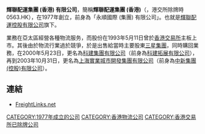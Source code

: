 '''輝聯配運集團 (香港) 有限公司'''，簡稱'''輝聯配運集團 (香港) '''（'''{{lang-en|FREIGHT LINKS EXPRESS HOLDINGS (HONG KONG) LIMITED}}'''，港交所除牌時0563.HK），在1977年創立，前身為「永順國際 (集團) 有限公司」。也就是[[輝聯配運控股有限公司|輝聯配運控股有限公司]]旗下。

業務在亞太區經營各種物流服务，而股份在1993年5月11日曾於[[香港交易所|香港交易所]]主板上市。其後由於物流行業過於競爭，於是出售給當時主要股東[[三星集團|三星集團]]，同時購回業務，在2000年5月23日，更名為[[科建集團有限公司|科建集團有限公司]]（前身為[[科建拓展有限公司|科建拓展有限公司]]），再到2003年10月31日，更名為[[上海實業城市開發集團有限公司|上海實業城市開發集團有限公司]]（前身為[[中新集團(控股)有限公司|中新集團(控股)有限公司]]）。

==連結==
*[http://www.freightlinks.net/ FreightLinks.net] {{Wayback|url=http://www.freightlinks.net/ |date=20210122164136 }}

[[CATEGORY:1977年成立的公司|CATEGORY:1977年成立的公司]]
[[CATEGORY:香港物流公司|CATEGORY:香港物流公司]]
[[CATEGORY:香港交易所已除牌公司|CATEGORY:香港交易所已除牌公司]]